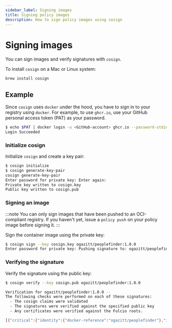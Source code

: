 ```yaml
---
sidebar_label: Signing images
title: Signing policy images
description: How to sign policy images using cosign
---
```


# Signing images

You can sign images and verify signatures with `cosign`.

To install `cosign` on a Mac or Linux system:

```bash
brew install cosign
```

## Example

Since `cosign` uses `docker` under the hood, you have to sign in to your registry using `docker`. For example, to use `ghcr.io`, use your GitHub personal access token (PAT) as your password.

```bash
$ echo $PAT | docker login -u <GitHub-account> ghcr.io --password-stdin
Login Succeeded
```

### Initialize cosign

Initialize `cosign` and create a key pair:

```bash
$ cosign initialize
$ cosign generate-key-pair
cosign generate-key-pair
Enter password for private key: Enter again:
Private key written to cosign.key
Public key written to cosign.pub
```

### Signing an image

:::note
You can only sign images that have been pushed to an OCI-compliant registry. 
If you haven't yet, issue a `policy push` on your policy image before signing it.
:::

Sign the container image using the private key:

```bash
$ cosign sign --key cosign.key ogazitt/peoplefinder:1.0.0
Enter password for private key: Pushing signature to: ogazitt/peoplefinder:sha256-05e6ed84d86f6a252e24f33cb12138d9193780f1d89a1b2ff14ced315fdf8481.sig
```

### Verifying the signature

Verify the signature using the public key:

```bash
$ cosign verify --key cosign.pub ogazitt/peoplefinder:1.0.0

Verification for ogazitt/peoplefinder:1.0.0 --
The following checks were performed on each of these signatures:
  - The cosign claims were validated
  - The signatures were verified against the specified public key
  - Any certificates were verified against the Fulcio roots.

[{"critical":{"identity":{"docker-reference":"ogazitt/peoplefinder"},"image":{"docker-manifest-digest":"sha256:05e6ed84d86f6a252e24f33cb12138d9193780f1d89a1b2ff14ced315fdf8481"},"type":"cosign container image signature"},"optional":null}]
```
